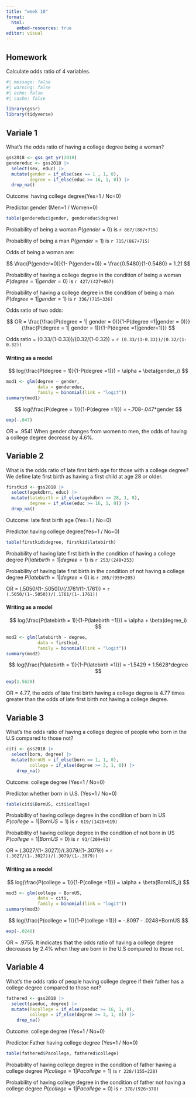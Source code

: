 ```yaml
---
title: "week 10"
format:
  html:
    embed-resources: true
editor: visual
---
```


## Homework

Calculate odds ratio of 4 variables.

```r
#| message: false
#| warning: false
#| echo: false
#| cashe: false

library(gssr)
library(tidyverse)

```

## Variale 1

What's the odds ratio of having a college degree being a woman?

```r
gss2018 <- gss_get_yr(2018)
gendereduc <- gss2018 |>
  select(sex, educ) |>
  mutate(gender = if_else(sex == 1 , 1, 0),
         degree = if_else(educ >= 16, 1, 0)) |>
  drop_na()
```

Outcome: having college degree(Yes=1 / No=0)

Predictor:gender (Men=1 / Women=0)

```r
table(gendereduc$gender, gendereduc$degree)
```

Probability of being a woman $P(gender = 0)$ is `r 867/(867+715)`

Probability of being a man $P(gender = 1)$ is `r 715/(867+715)`

Odds of being a woman are: 

$$
\frac{P(gender=0)}{1- P(gender=0)} = \frac{0.5480}{1-0.5480} = 1.21
$$ 

Probability of having a college degree in the condition of being a woman $P(degree = 1 | gender = 0)$ is `r 427/(427+867)`

Probability of having a college degree in the condition of being a man $P(degree = 1 | gender = 1)$ is `r 336/(715+336)`

Odds ratio of two odds: 

$$
OR = \frac{\frac{P(degree = 1| gender = 0)}{1-P(degree =1|gender = 0)}} {\frac{P(degree = 1| gender = 1)}{1-P(degree =1|gender=1)}}
$$ 

Odds ratio = (0.33/(1-0.33))/(0.32/(1-0.32)) = `r (0.33/(1-0.33))/(0.32/(1-0.32))`

#### Writing as a model

$$
log(\frac{P(degree = 1)}{1-P(degree =1)}) = \alpha + \beta(gender_i)
$$

```r
mod1 <- glm(degree ~ gender,
            data = gendereduc,
            family = binomial(link = "logit"))
summary(mod1)
```

$$
log(\frac{P(degree = 1)}{1-P(degree =1)}) = -.708-.047*gender
$$

```r
exp(-.047)
```

OR = .9541 When gender changes from women to men, the odds of having a college degree decrease by 4.6%.

## Variable 2

What is the odds ratio of late first birth age for those with a college degree? We define late first birth as having a first child at age 28 or older.

```r
firstkid <- gss2018 |>
  select(agekdbrn, educ) |>
  mutate(latebirth = if_else(agekdbrn >= 28, 1, 0), 
         degree = if_else(educ >= 16, 1, 0)) |>
  drop_na()
```

Outcome: late first birth age (Yes=1 / No=0)

Predictor:having college degree(Yes=1 / No=0)

```r
table(firstkid$degree, firstkid$latebirth)
```

Probability of having late first birth in the condition of having a college degree $P(latebirth = 1 | degree = 1)$ is `r 253/(248+253)`

Probability of having late first birth in the condition of not having a college degree $P(latebirth = 1 | degree = 0)$ is `r 205/(959+205)`

OR = (.5050/(1-.5050))/(/.1761/(1-.1761)) = `r (.5050/(1-.5050))/(.1761/(1-.1761))`

#### Writing as a model

$$
log(\frac{P(latebirth = 1)}{1-P(latebirth =1)}) = \alpha + \beta(degree_i)
$$

```r
mod2 <- glm(latebirth ~ degree,
            data = firstkid,
            family = binomial(link = "logit"))
summary(mod2)
```

$$
log(\frac{P(latebirth = 1)}{1-P(latebirth =1)}) = -1.5429 + 1.5628*degree
$$

```r
exp(1.5628)
```

OR = 4.77, the odds of late first birth having a college degree is 4.77 times greater than the odds of late first birth not having a college degree. 

## Variable 3

What's the odds ratio of having a college degree of people who born in the U.S compared to those not?

```r
citi <- gss2018 |>
  select(born, degree) |>
  mutate(BornUS = if_else(born == 1, 1, 0),
         college = if_else(degree >= 3, 1, 0)) |>
    drop_na() 
```

Outcome: college degree (Yes=1 / No=0)

Predictor:whether born in U.S. (Yes=1 / No=0)

```r
table(citi$BornUS, citi$college)
```

Probability of having college degree in the condition of born in US $P(college = 1 | BornUS = 1)$ is `r 619/(1426+619)`

Probability of having college degree in the condition of not born in US $P(college = 1 | BornUS = 0)$ is `r 93/(209+93)`

OR = (.3027/(1-.3027))/(.3079/(1-.3079)) = `r (.3027/(1-.3027))/(.3079/(1-.3079))`

#### Writing as a model

$$
log(\frac{P(college = 1)}{1-P(college =1)}) = \alpha + \beta(BornUS_i)
$$

```r
mod3 <- glm(college ~ BornUS,
            data = citi,
            family = binomial(link = "logit"))
summary(mod3)
```

$$
log(\frac{P(college = 1)}{1-P(college =1)}) = -.8097 - .0248*BornUS
$$

```r
exp(-.0248)
```

OR = .9755. It indicates that the odds ratio of having a college degree decreases by 2.4% when they are born in the U.S compared to those not.

## Variable 4

What's the odds ratio of people having college degree if their father has a college degree compared to those not?

```r
fathered <- gss2018 |>
  select(paeduc, degree) |>
  mutate(Pacollege = if_else(paeduc >= 16, 1, 0),
         college = if_else(degree >= 3, 1, 0)) |>
    drop_na() 
```
Outcome: college degree (Yes=1 / No=0)

Predictor:Father having college degree (Yes=1 / No=0)

```r
table(fathered$Pacollege, fathered$college)
```

Probability of having college degree in the condition of father having a college degree $P(college = 1 | Pacollege = 1)$ is `r 228/(155+228)`

Probability of having college degree in the condition of father not having a college degree $P(college = 1 | Pacollege = 0)$ is `r 378/(926+378)`
